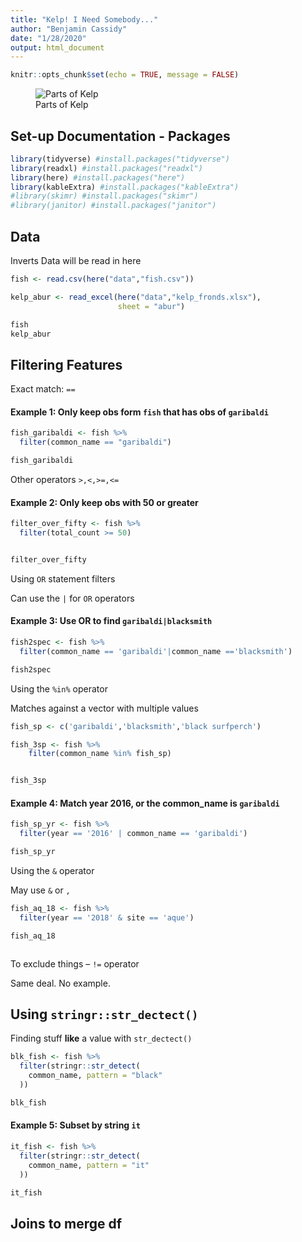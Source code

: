 ```yaml
---
title: "Kelp! I Need Somebody..."
author: "Benjamin Cassidy"
date: "1/28/2020"
output: html_document
---
```


```r
knitr::opts_chunk$set(echo = TRUE, message = FALSE)


```

![Parts of Kelp](kelp2.jpg) 


## Set-up Documentation - Packages
```r

library(tidyverse) #install.packages("tidyverse")
library(readxl) #install.packages("readxl")
library(here) #install.packages("here")
library(kableExtra) #install.packages("kableExtra")
#library(skimr) #install.packages("skimr")
#library(janitor) #install.packages("janitor")


```


## Data

Inverts Data will be read in here

```r

fish <- read.csv(here("data","fish.csv"))

kelp_abur <- read_excel(here("data","kelp_fronds.xlsx"),
                        sheet = "abur")

fish
kelp_abur

```


## Filtering Features

Exact match: `==`



#### Example 1: Only keep obs form `fish` that has obs of `garibaldi`

```r


fish_garibaldi <- fish %>% 
  filter(common_name == "garibaldi")

fish_garibaldi


```



Other operators `>,<,>=,<=`

#### Example 2: Only keep obs with 50 or greater

```r

filter_over_fifty <- fish %>% 
  filter(total_count >= 50)


filter_over_fifty 

```


Using `OR` statement filters

Can use the `|` for `OR` operators


#### Example 3: Use OR to find `garibaldi|blacksmith`

```r

fish2spec <- fish %>% 
  filter(common_name == 'garibaldi'|common_name =='blacksmith')

fish2spec


```

Using the `%in%` operator

Matches against a vector with multiple values

```r


fish_sp <- c('garibaldi','blacksmith','black surfperch')

fish_3sp <- fish %>% 
    filter(common_name %in% fish_sp)


fish_3sp
```


#### Example 4: Match year 2016, or the common_name is `garibaldi`

```r

fish_sp_yr <- fish %>% 
  filter(year == '2016' | common_name == 'garibaldi')

fish_sp_yr 


```


Using the `&` operator

May use `&` or `,`


```r

fish_aq_18 <- fish %>% 
  filter(year == '2018' & site == 'aque')

fish_aq_18 



```


To exclude things -- `!=` operator

Same deal. No example. 


## Using `stringr::str_dectect()`

Finding stuff **like** a value with `str_dectect()`


```r

blk_fish <- fish %>% 
  filter(stringr::str_detect(
    common_name, pattern = "black"
  ))

blk_fish

```



#### Example 5: Subset by string `it`

```r


it_fish <- fish %>% 
  filter(stringr::str_detect(
    common_name, pattern = "it"
  ))

it_fish


```


## Joins to merge df 









